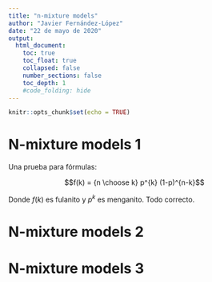 ```yaml
---
title: "n-mixture models"
author: "Javier Fernández-López"
date: "22 de mayo de 2020"
output: 
  html_document:
    toc: true
    toc_float: true
    collapsed: false
    number_sections: false
    toc_depth: 1
    #code_folding: hide
---
```


```r
knitr::opts_chunk$set(echo = TRUE)
```

# N-mixture models 1

Una prueba para fórmulas:

$$f(k) = {n \choose k} p^{k} (1-p)^{n-k}$$

Donde $f(k)$ es fulanito y $p^{k}$ es menganito. Todo correcto.

# N-mixture models 2

# N-mixture models 3

